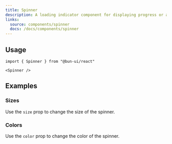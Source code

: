 ```yaml
---
title: Spinner
description: A loading indicator component for displaying progress or activity.
links:
  source: components/spinner
  docs: /docs/components/spinner
---
```


<ComponentPreview name="spinner-basic" />

## Usage

```tsx
import { Spinner } from "@bun-ui/react"
```

```tsx
<Spinner />
```

## Examples

### Sizes

Use the `size` prop to change the size of the spinner.

<ComponentPreview name="spinner-sizes" />

### Colors

Use the `color` prop to change the color of the spinner.

<ComponentPreview name="spinner-colors" />
